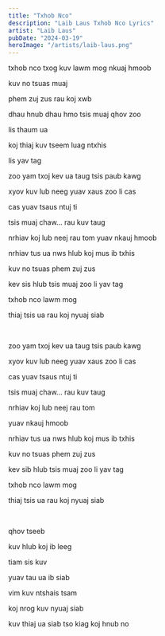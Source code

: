 ```yaml
---
title: "Txhob Nco"
description: "Laib Laus Txhob Nco Lyrics"
artist: "Laib Laus"
pubDate: "2024-03-19"
heroImage: "/artists/laib-laus.png"
---
```


txhob nco txog kuv lawm mog nkuaj hmoob

kuv no tsuas muaj

phem zuj zus rau koj xwb

dhau hnub dhau hmo tsis muaj qhov zoo

lis thaum ua

koj thiaj kuv tseem luag ntxhis

lis yav tag

zoo yam txoj kev ua taug tsis paub kawg

xyov kuv lub neeg yuav xaus zoo li cas

cas yuav tsaus ntuj ti

tsis muaj chaw... rau kuv taug

nrhiav koj lub neej rau tom
yuav nkauj hmoob

nrhiav tus ua nws hlub koj mus ib txhis

kuv no tsuas phem zuj zus

kev sis hlub tsis muaj zoo li yav tag

txhob nco lawm mog

thiaj tsis ua rau koj nyuaj siab

<br />

zoo yam txoj kev ua taug tsis paub kawg

xyov kuv lub neeg yuav xaus zoo li cas

cas yuav tsaus ntuj ti

tsis muaj chaw... rau kuv taug

nrhiav koj lub neej rau tom

yuav nkauj hmoob

nrhiav tus ua nws hlub koj mus ib txhis

kuv no tsuas phem zuj zus

kev sib hlub tsis muaj zoo li yav tag

txhob nco lawm mog

thiaj tsis ua rau koj nyuaj siab

<br />

qhov tseeb

kuv hlub koj ib leeg

tiam sis kuv

yuav tau ua ib siab

vim kuv ntshais tsam

koj nrog kuv nyuaj siab

kuv thiaj ua siab tso kiag koj hnub no
